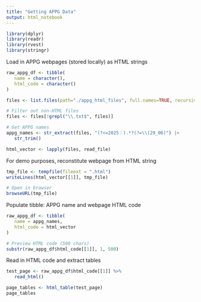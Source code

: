 ```yaml
---
title: "Getting APPG Data"
output: html_notebook
---
```


```r

library(dplyr)
library(readr)
library(rvest)
library(stringr)

```


Load in APPG webpages (stored locally) as HTML strings
```r

raw_appg_df <- tibble(
   name = character(), 
   html_code = character()
)

files <- list.files(path="./appg_html_files", full.names=TRUE, recursive=FALSE)

# Filter out non-HTML files
files <- files[!grepl("\\.txt$", files)]

# Get APPG names
appg_names <- str_extract(files, "(?<=2025：).*?(?=\\(29_06)") |>
   str_trim()

html_vector <- lapply(files, read_file)

```

For demo purposes, reconstitute webpage from HTML string
```r

tmp_file <- tempfile(fileext = ".html")
writeLines(html_vector[[1]], tmp_file)

# Open in browser
browseURL(tmp_file)

```

Populate tibble: APPG name and webpage HTML code
```r

raw_appg_df <- tibble(
   name = appg_names,
   html_code = html_vector
)

# Preview HTML code (500 chars)
substr(raw_appg_df$html_code[[1]], 1, 500)

```

Read in HTML code and extract tables
```r

test_page <- raw_appg_df$html_code[[1]] %>% 
   read_html()

page_tables <- html_table(test_page)
page_tables

```
